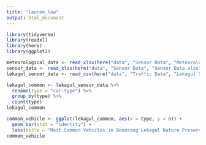 ```yaml
---
title: "lauren_low"
output: html_document
---
```


```r
library(tidyverse)
library(readxl)
library(here)
library(ggplot2)
```

```r
meteorological_data <- read_xlsx(here("data", "Sensor Data", "Meteorological Data.xlsx"))
sensor_data <- read_xlsx(here("data", "Sensor Data", "Sensor Data.xlsx"))
lekagul_sensor_data <- read_csv(here("data", "Traffic Data", "Lekagul Sensor Data.csv"))
```

```r
lekagul_common <- lekagul_sensor_data %>%
  rename(type = "car-type") %>%
  group_by(type) %>%
  count(type)
lekagul_common
```

```r
common_vehicle <- ggplot(lekagul_common, aes(x = type, y = n)) +
  geom_bar(stat = "identity") +
  labs(title = "Most Common Vehicles in Boonsong Lekagul Nature Preserve", x = "Vehicle Type", y = "Number of Vehicles")
common_vehicle

```

